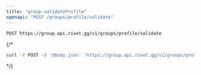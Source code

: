 ```yaml
---
title: "group.validateProfile"
openapi: "POST /groups/profile/validate"
---
```


```
POST https://group.api.rivet.gg/v1/groups/profile/validate
```


{/*<RequestExample>
```bash curl
curl -X POST -d '@body.json' 'https://group.api.rivet.gg/v1/groups/profile/validate'
```
</RequestExample>*/}
